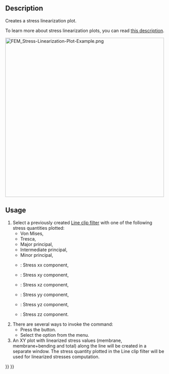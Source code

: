<languages/>
<translate>

<!--T:4-->
{{Docnav
|[[FEM_PostFilterDataAlongLine|Line clip filter]]
|[[FEM_PostFilterDataAtPoint|Data at point clip filter]]
|[[FEM_Workbench|FEM]]
|IconL=FEM_PostFilterDataAlongLine.svg
|IconR=FEM_PostFilterDataAtPoint.svg
|IconC=Workbench_FEM.svg
}}

<!--T:1-->
{{GuiCommand
|Name=FEM PostFilterLinearizedStresses
|MenuLocation=Results → Stress linearization plot
|Workbenches=[[FEM_Workbench|FEM]]
|SeeAlso=[[FEM_PostPipelineFromResult|FEM Result pipeline]], [[FEM_PostFilterDataAlongLine|FEM Line clip filter]], [[FEM_tutorial|FEM tutorial]]
}}

==Description== <!--T:8-->

<!--T:2-->
Creates a stress linearization plot.

<!--T:10-->
To learn more about stress linearization plots, you can read [https://www.graspengineering.com/what-is-stress-linearization/ this description].

</translate>
[[File:FEM_Stress-Linearization-Plot-Example.png|500px]]
<translate>

<!--T:11-->
{{Caption|A stress linearization plot.}}

==Usage== <!--T:9-->

<!--T:3-->
# Select a previously created [[FEM_PostFilterDataAlongLine|Line clip filter]] with one of the following stress quantities plotted:
#* Von Mises,
#* Tresca,
#* Major principal,
#* Intermediate principal,
#* Minor principal,
#* {{Version|1.0}}: Stress xx component,
#* {{Version|1.0}}: Stress xy component,
#* {{Version|1.0}}: Stress xz component,
#* {{Version|1.0}}: Stress yy component,
#* {{Version|1.0}}: Stress yz component,
#* {{Version|1.0}}: Stress zz component.
# There are several ways to invoke the command:
#* Press the {{Button|[[Image:FEM_PostFilterLinearizedStresses.svg|16px]] [[FEM_PostFilterLinearizedStresses|Stress linearization plot]]}} button.
#* Select the {{MenuCommand|Results → [[Image:FEM_PostFilterLinearizedStresses.svg|16px]] Stress linearization plot}} option from the menu.
# An XY plot with linearized stress values (membrane, membrane+bending and total) along the line will be created in a separate window. The stress quantity plotted in the Line clip filter will be used for linearized stresses computation.


<!--T:5-->
{{Docnav
|[[FEM_PostFilterDataAlongLine|Line clip filter]]
|[[FEM_PostFilterDataAtPoint|Data at point clip filter]]
|[[FEM_Workbench|FEM]]
|IconL=FEM_PostFilterDataAlongLine.svg
|IconR=FEM_PostFilterDataAtPoint.svg
|IconC=Workbench_FEM.svg
}}

</translate>
{{FEM Tools navi{{#translation:}}}}
{{Userdocnavi{{#translation:}}}}